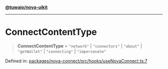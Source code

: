 [**@tuwaio/nova-uikit**](../../../../README.md)

***

# ConnectContentType

> **ConnectContentType** = `"network"` \| `"connectors"` \| `"about"` \| `"getWallet"` \| `"connecting"` \| `"impersonate"`

Defined in: [packages/nova-connect/src/hooks/useNovaConnect.ts:7](https://github.com/TuwaIO/nova-uikit/blob/5c1f94b112c45e18313920ea0c67ba421cba2720/packages/nova-connect/src/hooks/useNovaConnect.ts#L7)
